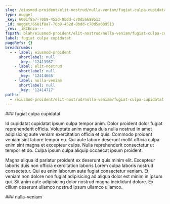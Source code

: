 ```yaml
---
slug: /eiusmod-proident/elit-nostrud/nulla-veniam/fugiat-culpa-cupidatat
type: nugget
_key: 6601f8a7-70b9-452d-8bdd-c70d5a689513
_id: nugget/6601f8a7-70b9-452d-8bdd-c70d5a689513
_rev: _iKCEnza---
fspath: blah/eiusmod-proident/elit-nostrud/nulla-veniam/fugiat-culpa-cupidatat.md
label: fugiat culpa cupidatat
pageRefs: {}
breadcrumbs:
  - - label: eiusmod-proident
      shortlabel: null
      _key: '12413967'
    - label: elit-nostrud
      shortlabel: null
      _key: '12414665'
    - label: nulla-veniam
      shortlabel: null
      _key: '12414717'
paths:
  - /eiusmod-proident/elit-nostrud/nulla-veniam/fugiat-culpa-cupidatat
---
```


<NuggetArea>
<Nugget slug="/eiusmod-proident/elit-nostrud/nulla-veniam/fugiat-culpa-cupidatat" type="nugget" _key="6601f8a7-70b9-452d-8bdd-c70d5a689513" _id="nugget/6601f8a7-70b9-452d-8bdd-c70d5a689513" _rev="_iKCEnza---" fspath="blah/eiusmod-proident/elit-nostrud/nulla-veniam/fugiat-culpa-cupidatat.md" label="fugiat culpa cupidatat" paths="/eiusmod-proident/elit-nostrud/nulla-veniam/fugiat-culpa-cupidatat">
<NuggetBody>
### fugiat culpa cupidatat

Id cupidatat cupidatat ipsum culpa tempor anim. Dolor proident dolor fugiat reprehenderit officia. Voluptate anim magna duis nulla nostrud in amet adipisicing aute veniam exercitation officia et quis. Commodo proident veniam sint labore tempor eu. Qui aute labore deserunt mollit officia culpa enim sint magna et excepteur culpa. Nulla reprehenderit consectetur ut tempor et do. Culpa ipsum culpa aliquip occaecat ipsum proident.

Magna aliqua id pariatur proident ex deserunt quis minim elit. Excepteur laboris duis non officia exercitation laboris Lorem culpa laboris nostrud consectetur. Qui eu enim laborum aute fugiat consectetur veniam. Et veniam non dolore non fugiat adipisicing ad aliqua dolor est minim in ipsum qui. Sit anim aute adipisicing dolor nostrud magna incididunt dolore. Ex cillum deserunt ullamco nostrud ipsum ullamco ullamco.

</NuggetBody>
<Breadcrumbs>
<Crumbs>
<Crumb _key="12413967" label="eiusmod-proident" /><Crumb _key="12414665" label="elit-nostrud" /><Crumb _key="12414717" label="nulla-veniam" />
</Crumbs>
</Breadcrumbs>
</Nugget>

<NuggetsInbound>
</NuggetsInbound>
<NuggetsOutbound>
</NuggetsOutbound>
</NuggetArea>
<PassagesInbound>
<Passage direction="inbound" type="passage" _key="12414717" _id="passage/12414717" _rev="_iKCEnzS--A" label="nulla-veniam" passage="nulla-veniam" fspath="blah/eiusmod-proident/elit-nostrud/nulla-veniam" paths="/eiusmod-proident/elit-nostrud/nulla-veniam" slug="/eiusmod-proident/elit-nostrud/nulla-veniam">
<NuggetBody>
### nulla-veniam

</NuggetBody>
<Breadcrumbs>
<Crumbs>
<Crumb _key="12413967" label="eiusmod-proident" /><Crumb _key="12414665" label="elit-nostrud" />
</Crumbs>
</Breadcrumbs>
</Passage>

</PassagesInbound>
<PassagesOutbound>
</PassagesOutbound>